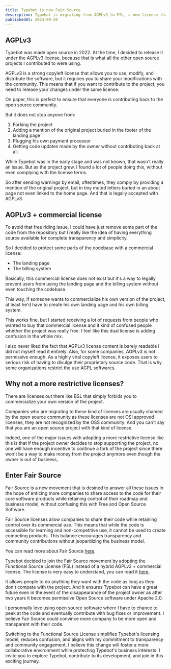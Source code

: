 ```yaml
---
title: Typebot is now Fair Source
description: Typebot is migrating from AGPLv3 to FSL, a new license that gives maximum while ensuring fairness for the project owner.
publishedAt: 2024-09-30
---
```


## AGPLv3

Typebot was made open source in 2022. At the time, I decided to release it under the AGPLv3 license, because that is what all the other open source projects I contributed to were using.

AGPLv3 is a strong copyleft license that allows you to use, modify, and distribute the software, but it requires you to share your modifications with the community. This means that if you want to contribute to the project, you need to release your changes under the same license.

On paper, this is perfect to ensure that everyone is contributing back to the open source community.

But it does not stop anyone from:

1. Forking the project
2. Adding a mention of the original project buried in the footer of the landing page
3. Plugging his own payment processor
4. Getting code updates made by the owner without contributing back at all.

While Typebot was in the early stage and was not known, that wasn't really an issue. But as the project grew, I found a lot of people doing this, without even complying with the license terms.

So after sending warnings by email, oftentimes, they comply by providing a mention of the original project, but in tiny muted letters buried in an about page not even linked to the home page. And that is legally accepted with AGPLv3.

## AGPLv3 + commercial license

To avoid that free riding issue, I could have just remove some part of the code from the repository but I really like the idea of having everything source available for complete transparency and simplicity.

So I decided to protect some parts of the codebase with a commercial license:

- The landing page
- The billing system

Basically, this commercial license does not exist but it's a way to legally prevent users from using the landing page and the billing system without even touching the codebase.

This way, if someone wants to commercialize his own version of the project, at least he'd have to create his own landing page and his own billing system.

This works fine, but I started receiving a lot of requests from people who wanted to buy that commercial license and it kind of confused people whether the project was really free. I feel like this dual license is adding confusion in the whole mix.

I also never liked the fact that AGPLv3 license content is barely readable I did not myself read it entirely. Also, for some companies, AGPLv3 is not permissive enough. As a highly viral copyleft license, it exposes users to serious risk of having to divulge their proprietary source code. That is why some organizations restrict the use AGPL softwares.

## Why not a more restrictive licenses?

There are licenses out there like BSL that simply forbids you to commercialize your own version of the project.

Companies who are migrating to these kind of licenses are usually shamed by the open source community as these licenses are not OSI approved licenses, they are not recognized by the OSS community. And you can't say that you are an open source project with that kind of license.

Indeed, one of the major issues with adopting a more restrictive license like this is that if the project owner decides to stop supporting the project, no one will have enough incentive to continue a fork of the project since there won't be a way to make money from the project anymore even though the owner is out of business,

## Enter Fair Source

Fair Source is a new movement that is desined to answer all these issues in the hope of enticing more companies to share access to the code for their core software products while retaining control of their roadmap and business model, without confusing this with Free and Open Source Software.

Fair Source licenses allow companies to share their code while retaining control over its commercial use. This means that while the code is accessible for learning and non-competitive use, it cannot be used to create competing products. This balance encourages transparency and community contributions without jeopardizing the business model.

You can read more about Fair Source [here](https://fair.io/).

Typebot decided to join the Fair Source movement by adopting the Functional Source License (FSL) instead of a hybrid AGPLv3 + commercial license. The license is very easy to understand, you can read it [here](https://github.com/baptisteArno/typebot.io/blob/main/LICENSE).

It allows people to do anything they want with the code as long as they don't compete with the project. And it ensures Typebot can have a great future even in the event of the disappearance of the project owner as after two years it becomes permissive Open Source software under Apache 2.0.

I personnally love using open source software where I have to chance to peek at the code and eventually contribute with bug fixes or improvement. I believe Fair Source could convince more company to be more open and transparent with their code.

Switching to the Functional Source License simplifies Typebot's licensing model, reduces confusion, and aligns with my commitment to transparency and community engagement. I believe this change will foster a more collaborative environment while protecting Typebot's business interests. I invite you to explore Typebot, contribute to its development, and join in this exciting journey.

<Cta />
